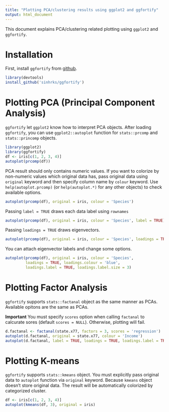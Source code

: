 ```yaml
---
title: "Plotting PCA/clustering results using ggplot2 and ggfortify"
output: html_document
---
```


This document explains PCA/clustering related plotting using `ggplot2` and `ggfortify`. 

# Installation

First, install `ggfortify` from [github](https://github.com/sinhrks/ggfortify).

```r
library(devtools)
install_github('sinhrks/ggfortify')
```

# Plotting PCA (Principal Component Analysis)

`ggfortify` let `ggplot2` know how to interpret PCA objects. After loading `ggfortify`, you can use `ggplot2::autoplot` function for `stats::prcomp` and `stats::princomp` objects. 

```r
library(ggplot2)
library(ggfortify)
df <- iris[c(1, 2, 3, 4)]
autoplot(prcomp(df))
```

PCA result should only contains numeric values. If you want to colorize by non-numeric values which original data has, pass original data using `original` keyword and then specify column name by `colour` keyword. Use `help(autoplot.prcomp)` (or `help(autoplot.*)` for any other objects) to check available options.

```r
autoplot(prcomp(df), original = iris, colour = 'Species')
```

Passing `label = TRUE` draws each data label using `rownames`

```r
autoplot(prcomp(df), original = iris, colour = 'Species', label = TRUE)
```

Passing `loadings = TRUE` draws eigenvectors.

```r
autoplot(prcomp(df), original = iris, colour = 'Species', loadings = TRUE)
```

You can attach eigenvector labels and change some options.

```r
autoplot(prcomp(df), original = iris, colour = 'Species',
         loadings = TRUE, loadings.colour = 'blue',
         loadings.label = TRUE, loadings.label.size = 3)
```

# Plotting Factor Analysis

`ggfortify` supports `stats::factanal` object as the same manner as PCAs. Available opitons are the same as PCAs.

**Important** You must specify `scores` option when calling `factanal` to calcurate sores (default `scores = NULL`). Otherwise, plotting will fail.

```r
d.factanal <- factanal(state.x77, factors = 3, scores = 'regression')
autoplot(d.factanal, original = state.x77, colour = 'Income')
autoplot(d.factanal, label = TRUE, loadings = TRUE, loadings.label = TRUE)
```

# Plotting K-means

`ggfortify` supports `stats::kmeans` object. You must explicitly pass original data to `autoplot` function via `original` keyword. Because `kmeans` object doesn't store original data. The result will be automatically colorized by categorized cluster.

```r
df <- iris[c(1, 2, 3, 4)]
autoplot(kmeans(df, 3), original = iris)
```